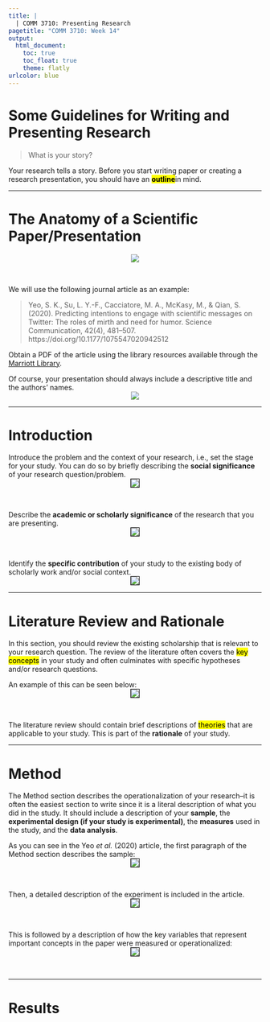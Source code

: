 ```yaml
---
title: |
  | COMM 3710: Presenting Research
pagetitle: "COMM 3710: Week 14"
output:
  html_document:
    toc: true
    toc_float: true
    theme: flatly
urlcolor: blue
---
```


# Some Guidelines for Writing and Presenting Research

> What is your story?

Your research tells a story. Before you start writing paper or creating a research presentation, you should have an <mark>**outline**</mark>in mind.

---

# The Anatomy of a Scientific Paper/Presentation
<center>
<img src="https://sarakyeo.github.io/images/anatomy-research-paper.png"/>
</center>
<br>

We will use the following journal article as an example:

> Yeo, S. K., Su, L. Y.-F., Cacciatore, M. A., McKasy, M., & Qian, S. (2020). Predicting intentions to engage with scientific messages on Twitter: The roles of mirth and need for humor. Science Communication, 42(4), 481–507. https://doi.org/10.1177/1075547020942512

Obtain a PDF of the article using the library resources available through the [Marriott Library](https://lib.utah.edu).

Of course, your presentation should always include a descriptive title and the authors' names.
<center>
<img src="https://sarakyeo.github.io/images/Yeo-et-al-2020_01.png"/>
</center>

---

# Introduction

Introduce the problem and the context of your research, i.e., set the stage for your study. You can do so by briefly describing the **social significance** of your research question/problem.
<center>
<img src="https://sarakyeo.github.io/images/Yeo-et-al-2020_02.png" img style="border:1px solid black"/>
</center>
<br>

Describe the **academic or scholarly significance** of the research that you are presenting.
<center>
<img src="https://sarakyeo.github.io/images/Yeo-et-al-2020_03.png" img style="border:1px solid black"/>
</center>
<br>

Identify the **specific contribution** of your study to the existing body of scholarly work and/or social context.
<center>
<img src="https://sarakyeo.github.io/images/Yeo-et-al-2020_04.png" img style="border:1px solid black"/>
</center>

---

# Literature Review and Rationale

In this section, you should review the existing scholarship that is relevant to your research question. The review of the literature often covers the <mark>key concepts</mark> in your study and often culminates with specific hypotheses and/or research questions. 

An example of this can be seen below:
<center>
<img src="https://sarakyeo.github.io/images/Yeo-et-al-2020_05.png" img style="border:1px solid black"/>
</center>
<br>

The literature review should contain brief descriptions of <mark>theories</mark> that are applicable to your study. This is part of the **rationale** of your study. 

---

# Method

The Method section describes the operationalization of your research--it is often the easiest section to write since it is a literal description of what you did in the study. It should include a description of your **sample**, the **experimental design (if your study is experimental)**, the **measures** used in the study, and the **data analysis**.

As you can see in the Yeo *et al.* (2020) article, the first paragraph of the Method section describes the sample:
<center>
<img src="https://sarakyeo.github.io/images/Yeo-et-al-2020_06.png" img style="border:1px solid black"/>
</center>
<br>

Then, a detailed description of the experiment is included in the article.
<center>
<img src="https://sarakyeo.github.io/images/Yeo-et-al-2020_07.png" img style="border:1px solid black"/>
</center>
<br>

This is followed by a description of how the key variables that represent important concepts in the paper were measured or operationalized:
<center>
<img src="https://sarakyeo.github.io/images/Yeo-et-al-2020_08`.png" img style="border:1px solid black"/>
</center>
<br>

---

# Results

